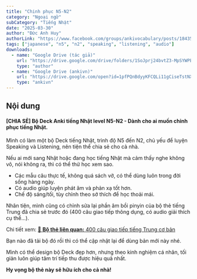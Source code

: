```yaml
---
title: "Chinh phục N5-N2"
category: "Ngoại ngữ"
subCategory: "Tiếng Nhật"
date: "2025-03-30"
author: "Đức Anh Huy"
authorLink: "https://www.facebook.com/groups/ankivocabulary/posts/1843550589737923/"
tags: ["japanese", "n5", "n2", "speaking", "listening", "audio"]
downloads:
  - name: "Google Drive (tác giả)"
    url: "https://drive.google.com/drive/folders/1SoJprj24bvtZ3-MpSYWPEl4C9ehtr0NS"
    type: "author"
  - name: "Google Drive (ankivn)"
    url: "https://drive.google.com/open?id=1pfPQnBdyyKFCQLi11gCiseTstNXQjtB2&usp=drive_fs"
    type: "ankivn"
---
```



<YouTubeEmbed videoId="LKajwLbaZzo" />

## Nội dung

#### [CHIA SẺ] Bộ Deck Anki tiếng Nhật level N5-N2 - Dành cho ai muốn chinh phục tiếng Nhật.

Mình có làm một bộ Deck tiếng Nhật, trình độ N5 đến N2, chủ yếu để luyện Speaking và Listening, nên tiện thể chia sẻ cho cả nhà.

Nếu ai mới sang Nhật hoặc đang học tiếng Nhật mà cảm thấy nghe không vô, nói không ra, thì có thể thử học xem sao.

- Các mẫu câu thực tế, không quá sách vở, có thể dùng luôn trong đời sống hàng ngày.
- Có audio giúp luyện phát âm và phản xạ tốt hơn.
- Chế độ sáng/tối, tùy chỉnh theo sở thích để học thoải mái.

Nhân tiện, mình cũng có chỉnh sửa lại phần âm bồi pinyin của bộ thẻ tiếng Trung đã chia sẻ trước đó (400 câu giao tiếp thông dụng, có audio giải thích cụ thể...).

Chi tiết xem: [🔗 **Bộ thẻ liên quan:** 400 câu giao tiếp tiếng Trung cơ bản](/decks/400-cau-giao-tiep-tieng-trung-co-ban)

Bạn nào đã tải bộ đó rồi thì có thể cập nhật lại để dùng bản mới này nhé.

Mình có thể design bộ Deck đẹp hơn, nhưng theo kinh nghiệm cá nhân, tối giản luôn giúp tâm trí tiếp thu được hiệu quả nhất.

**Hy vọng bộ thẻ này sẽ hữu ích cho cả nhà!**